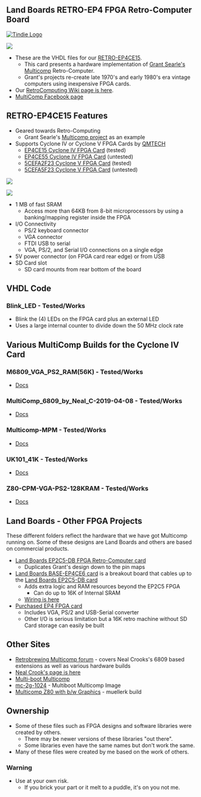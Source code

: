 == Land Boards RETRO-EP4 FPGA Retro-Computer Board ==

<a href="https://www.tindie.com/products/land_boards/retrocomputer-fpga-card-pcb-only/" >
<img src="http://land-boards.com/tindie/tindie-larges-v2.png" alt="Tindie Logo">
</img></a> 

<img src="http://land-boards.com/blwiki/images/8/8f/RETRO-EP4CE15-REV4-BLACK-P1464-720PX.jpg"></img>

* These are the VHDL files for our [http://land-boards.com/blwiki/index.php?title=RETRO-EP4CE15 RETRO-EP4CE15].
** This card presents a hardware implementation of [http://searle.x10host.com/Multicomp/index.html Grant Searle's Multicomp] Retro-Computer.
** Grant's projects re-create late 1970's and early 1980's era vintage computers using inexpensive FPGA cards.
* Our [http://land-boards.com/blwiki/index.php?title=RetroComputers RetroComputing Wiki page is here].
* [https://www.facebook.com/groups/663409440836492 MultiComp Facebook page]

== RETRO-EP4CE15 Features ==

* Geared towards Retro-Computing
** Grant Searle's [http://searle.x10host.com/Multicomp/index.html Multicomp project] as an example
* Supports Cyclone IV or Cyclone V FPGA Cards by [https://qmtechchina.aliexpress.com/store/4486047?spm=a2g0o.detail.1000061.1.49a65e3auUBf33 QMTECH]
** [https://www.aliexpress.com/item/32949281189.html EP4CE15 Cyclone IV FPGA Card] (tested)
** [https://www.aliexpress.com/item/4001310584093.html EP4CE55 Cyclone IV FPGA Card] (untested)
** [https://www.aliexpress.com/item/1000006622149.html 5CEFA2F23 Cyclone V FPGA Card] (tested)
** [https://www.aliexpress.com/item/1005001782703399.html 5CEFA5F23 Cyclone V FPGA Card] (untested)

<img src="http://land-boards.com/blwiki/images/1/18/EP4CE55_RESOURCES.PNG"></img>

<img src="http://land-boards.com/blwiki/images/4/43/CycloneV_FPGA_Resources.PNG"></img>
	
* 1 MB of fast SRAM
** Access more than 64KB from 8-bit microprocessors by using a banking/mapping register inside the FPGA
* I/O Connectivity
** PS/2 keyboard connector
** VGA connector
** FTDI USB to serial
** VGA, PS/2, and Serial I/O connections on a single edge
* 5V power connector (on FPGA card rear edge) or from USB
* SD Card slot
** SD card mounts from rear bottom of the board

== VHDL Code ==

=== Blink_LED - Tested/Works ===

* Blink the (4) LEDs on the FPGA card plus an external LED
* Uses a large internal counter to divide down the 50 MHz clock rate

== Various MultiComp Builds for the Cyclone IV Card ==

=== M6809_VGA_PS2_RAM(56K) - Tested/Works ===

* [https://github.com/douggilliland/MultiComp/blob/master/MultiComp_On_RETRO-EP4/M6809_VGA_PS2_RAM(56K)/ Docs]

=== MultiComp_6809_by_Neal_C-2019-04-08 - Tested/Works ===

* [https://github.com/douggilliland/MultiComp/tree/master/MultiComp_On_RETRO-EP4/MultiComp_6809_by_Neal_C-2019-04-08/ Docs]

=== Multicomp-MPM - Tested/Works ===

* [https://github.com/douggilliland/MultiComp/tree/master/MultiComp_On_RETRO-EP4/Multicomp-MPM Docs]

=== UK101_41K - Tested/Works ===

* [https://github.com/douggilliland/MultiComp/tree/master/MultiComp_On_RETRO-EP4/UK101_41K Docs]

=== Z80-CPM-VGA-PS2-128KRAM - Tested/Works ===

* [https://github.com/douggilliland/MultiComp/tree/master/MultiComp_On_RETRO-EP4/Z80-CPM-VGA-PS2-128KRAM Docs]

== Land Boards - Other FPGA Projects ==

These different folders reflect the hardware that we have got Multicomp running on. Some of these designs are Land Boards and others are based on commercial products.

* [http://land-boards.com/blwiki/index.php?title=EP2C5-DB Land Boards EP2C5-DB FPGA Retro-Computer card]
** Duplicates Grant's design down to the pin maps
* [http://land-boards.com/blwiki/index.php?title=BASE-EP4CE6 Land Boards BASE-EP4CE6 card] is a breakout board that cables up to the [http://land-boards.com/blwiki/index.php?title=EP2C5-DB Land Boards EP2C5-DB card]
** Adds extra logic and RAM resources beyond the EP2C5 FPGA
*** Can do up to 16K of Internal SRAM
** [http://land-boards.com/blwiki/index.php?title=Retro-Computer_Map_EP2_to_EP4_card Wiring is here]
* [http://land-boards.com/blwiki/index.php?title=Cyclone_IV_FPGA_EP4CE6E22C8N_Development_Board_USB_V2 Purchased EP4 FPGA card]
** Includes VGA, PS/2 and USB-Serial converter
** Other I/O is serious limitation but a 16K retro machine without SD Card storage can easily be built

== Other Sites ==

* [https://www.retrobrewcomputers.org/doku.php?id=boards:sbc:multicomp:start Retrobrewing Multicomp forum] - covers Neal Crooks's 6809 based extensions as well as various hardware builds
* [https://github.com/nealcrook/multicomp6809 Neal Crook's page is here]
* [https://www.retrobrewcomputers.org/doku.php?id=builderpages:rhkoolstar:mc-2g-1024 Multi-boot Multicomp]
* [https://retrobrewcomputers.org/doku.php?id=builderpages:rhkoolstar:mc-2g-1024 mc-2g-1024] - Multiboot Multicomp Image
* [https://retrobrewcomputers.org/doku.php?id=builderpages:muellerk:start Multicomp Z80 with b/w Graphics] - muellerk build

== Ownership ==

* Some of these files such as FPGA designs and software libraries were created by others.
** There may be newer versions of these libraries "out there".
** Some libraries even have the same names but don't work the same.
* Many of these files were created by me based on the work of others.

=== Warning ===

* Use at your own risk.
** If you brick your part or it melt to a puddle, it's on you not me.
